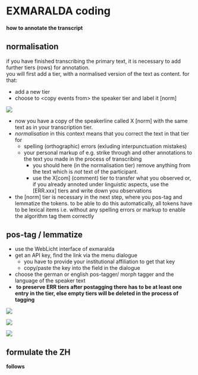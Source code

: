 # EXMARALDA coding
#### how to annotate the transcript
## normalisation
if you have finished transcribing the primary text, it is necessary to add further tiers (rows) for annotation.  
you will first add a tier, with a normalised version of the text as content. for that:

- add a new tier
- choose to \<copy events from\> the speaker tier and label it [norm]   

![][image-1]

- now you have a copy of the speakerline called X [norm] with the same text as in your transcription tier.
- *normalisation* in this context means that you correct the text in that tier for 
	- spelling (orthographic) errors (exluding interpunctuation mistakes)
	- your personal markup of e.g. strike through and other annotations to the text you made in the process of transcribing
		- you should here (in the normalisation tier) remove anything from the text which is *not* text of the participant. 
		- use the X[com] (comment) tier to transfer what you observed or, if you already annoted under linguistic aspects, use the [ERR.xxx] tiers and write down you observations
- the [norm] tier is necessary in the next step, where you pos-tag and lemmatize the tokens. to be able to do this automatically, all tokens have to be lexical items i.e. without any spelling errors or markup to enable the algorithm tag them correctly

## pos-tag / lemmatize
- use the WebLicht interface of exmaralda
- get an API key, find the link via the menu dialogue
	- you have to provide your institutional affiliation to get that key
	- copy/paste the key into the field in the dialogue
- choose the german or english pos-tagger/ morph tagger and the language of the speaker text
- ** to preserve ERR tiers after postagging there has to be at least one entry in the tier, else empty tiers will be deleted in the process of tagging**

![][image-2]

![][image-3]

![][image-4]

## formulate the ZH
**follows**

[image-1]:	https://ada-sub.dh-index.org/school/api/png/ses-overview/exm_2_10a.png
[image-2]:	https://ada-sub.dh-index.org/school/api/png/ses-overview/exm_2_11a.png
[image-3]:	https://ada-sub.dh-index.org/school/api/png/ses-overview/exm_2_11b.png
[image-4]:	https://ada-sub.dh-index.org/school/api/png/ses-overview/exm_2_11c.png
